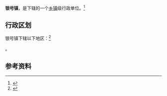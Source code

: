 {{中国乡级行政区|15/02/22/105/000}}

'''银号镇'''，是{{PRC admin/fullname|15/02/22/105/000|3}}下辖的一个[[乡镇|乡镇]]级行政单位。<ref>{{PRC admin/ref sgc|{{PRC admin/parent|15/02/22/105/000}}}}</ref>

== 行政区划 ==

银号镇下辖以下地区：<ref>{{PRC admin/ref sgc|15/02/22/105/000}}</ref>

{{PRC admin/children|15/02/22/105/000}}。

== 参考资料 ==

{{reflist}}

{{行政区划小作品}}
{{PRC admin/navcat|15/02/22/105/000}}